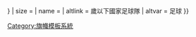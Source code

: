 {{country data {{{2|}}}
| flaglink/core
| variant = {{{variant|{{{3|}}}}}}
| size = {{{size|}}}
| name = {{{name|}}}
| altlink = {{{1|}}}歲以下國家足球隊
| altvar = 足球
}}<noinclude>
{{documentation}}
[[Category:旗幟模板系統]]
</noinclude>